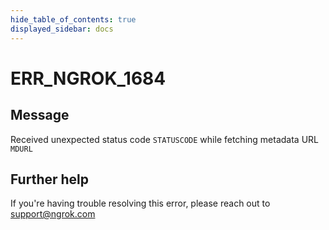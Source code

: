 ```yaml
---
hide_table_of_contents: true
displayed_sidebar: docs
---
```



# ERR_NGROK_1684

## Message

Received unexpected status code `STATUSCODE` while fetching metadata URL `MDURL`

<ErrorDetails error="err_ngrok_1684" />

## Further help

If you're having trouble resolving this error, please reach out to [support@ngrok.com](mailto:support@ngrok.com?subject=Help%20with%20ERR_NGROK_1684)
